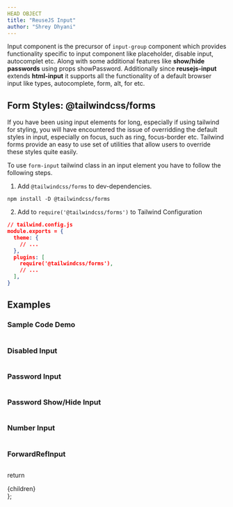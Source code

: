 ```yaml
---
HEAD OBJECT
title: "ReuseJS Input"
author: "Shrey Dhyani"
---
```




Input component is the precursor of `input-group` component which provides functionality specific to input component like placeholder, disable input, autocomplet etc. Along with some additional features like **show/hide passwords** using props showPassword.
Additionally since **reusejs-input** extends **html-input** it supports all the functionality of a default browser input like types, autocomplete, form, alt, for etc.


## Form Styles: @tailwindcss/forms

If you have been using input elements for long, especially if using tailwind for styling, you will have encountered the issue of overridding the default styles in input, especially on focus, such as ring, focus-border etc. Tailwind forms provide an easy to
use set of utilities that allow users to override these styles quite easily.

To use `form-input` tailwind class in an input element you have to follow the following steps.


1. Add `@tailwindcss/forms` to dev-dependencies.
```shell
npm install -D @tailwindcss/forms
```

2. Add to `require('@tailwindcss/forms')` to Tailwind Configuration
```json
// tailwind.config.js
module.exports = {
  theme: {
    // ...
  },
  plugins: [
    require('@tailwindcss/forms'),
    // ...
  ],
}
```

## Examples

### Sample Code Demo

<SampleInput/>

```js path=../../components/input/SampleInput name=SampleInput
```

### Disabled Input

<DisabledInput/>

```js path=../../components/input/DisabledInput name=DisabledInput
```

### Password Input

<PasswordInput/>

```js path=../../components/input/PasswordInput name=PasswordInput
```

### Password Show/Hide Input

<PasswordShowHide/>

```js path=../../components/input/PasswordShowHide name=PasswordShowHide
```

### Number Input

<NumberInput/>

```js path=../../components/input/NumberInput name=NumberInput
```

### ForwardRefInput

<ForwardRefInput/>

```jsx path=../../components/input/ForwardRefInput name=ForwardRefInput
```


  return <SiteWrapper toc={toc}><div className="prose max-w-full mx-4 pb-10" >{children}</div></SiteWrapper>
};
